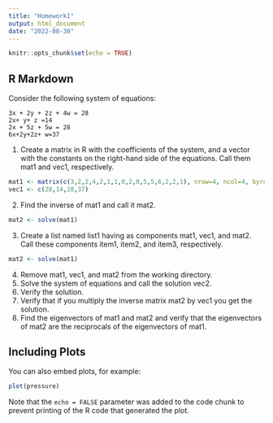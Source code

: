 ```yaml
---
title: "Homework1"
output: html_document
date: "2022-08-30"
---
```


```r
knitr::opts_chunk$set(echo = TRUE)
```

## R Markdown

Consider the following system of equations:
```
3x + 2y + 2z + 4w = 28 
2x+ y+ z =14 
2x + 5z + 5w = 28 
6x+2y+2z+ w=37
```
1. Create a matrix in R with the coefficients of the system, and a vector with the constants on the right-hand side of the equations. Call them mat1 and vec1, respectively.
```r
mat1 <- matrix(c(3,2,2,4,2,1,1,0,2,0,5,5,6,2,2,1), nrow=4, ncol=4, byrow=TRUE); 
vec1 <- c(28,14,28,37)
```
2. Find the inverse of mat1 and call it mat2.
```r
mat2 <- solve(mat1)
```
3. Create a list named list1 having as components mat1, vec1, and mat2. Call these components item1,
item2, and item3, respectively.
```r
mat2 <- solve(mat1)
```
4. Remove mat1, vec1, and mat2 from the working directory.
5. Solve the system of equations and call the solution vec2.
6. Verify the solution.
7. Verify that if you multiply the inverse matrix mat2 by vec1 you get the solution.
8. Find the eigenvectors of mat1 and mat2 and verify that the eigenvectors of mat2 are the reciprocals of the eigenvectors of mat1.


## Including Plots

You can also embed plots, for example:

```r
plot(pressure)
```

Note that the `echo = FALSE` parameter was added to the code chunk to prevent printing of the R code that generated the plot.
